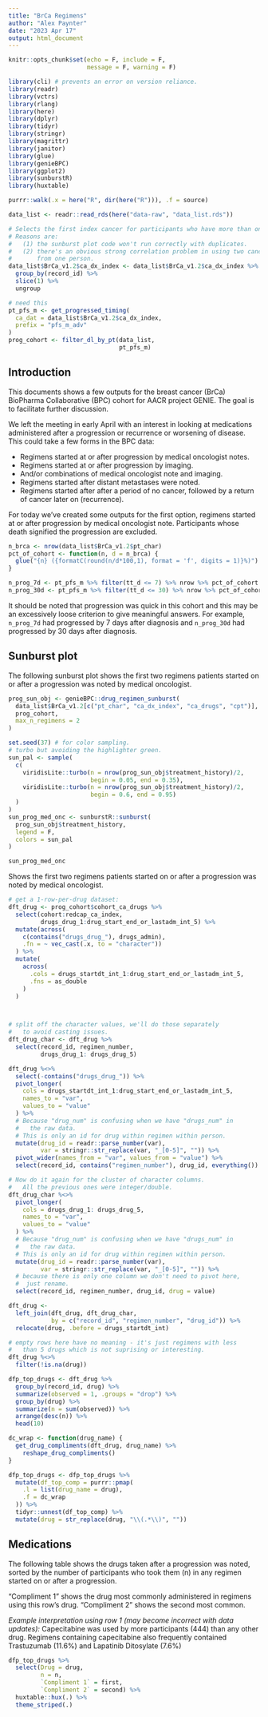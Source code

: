 ```yaml
---
title: "BrCa Regimens"
author: "Alex Paynter"
date: "2023 Apr 17"
output: html_document
---
```


```r
knitr::opts_chunk$set(echo = F, include = F,
                      message = F, warning = F)
```

```r
library(cli) # prevents an error on version reliance.
library(readr)
library(vctrs)
library(rlang)
library(here)
library(dplyr)
library(tidyr)
library(stringr)
library(magrittr)
library(janitor)
library(glue)
library(genieBPC)
library(ggplot2)
library(sunburstR)
library(huxtable)

purrr::walk(.x = here("R", dir(here("R"))), .f = source)
```


```r
data_list <- readr::read_rds(here("data-raw", "data_list.rds"))

# Selects the first index cancer for participants who have more than one.
# Reasons are:
#   (1) the sunburst plot code won't run correctly with duplicates.
#   (2) there's an obvious strong correlation problem in using two cancers
#       from one person.
data_list$BrCa_v1.2$ca_dx_index <- data_list$BrCa_v1.2$ca_dx_index %>%
  group_by(record_id) %>% 
  slice(1) %>%
  ungroup

```

```r
# need this 
pt_pfs_m <- get_progressed_timing(
  ca_dat = data_list$BrCa_v1.2$ca_dx_index,
  prefix = "pfs_m_adv"
)
prog_cohort <- filter_dl_by_pt(data_list,
                               pt_pfs_m)

```

## Introduction

This documents shows a few outputs for the breast cancer (BrCa) BioPharma Collaborative (BPC) cohort for AACR project GENIE.  The goal is to facilitate further discussion.

We left the meeting in early April with an interest in looking at medications administered after a progression or recurrence or worsening of disease.  This could take a few forms in the BPC data:

- Regimens started at or after progression by medical oncologist notes.
- Regimens started at or after progression by imaging.
- And/or combinations of medical oncologist note and imaging.
- Regimens started after distant metastases were noted.
- Regimens started after after a period of no cancer, followed by a return of cancer later on (recurrence).

For today we've created some outputs for the first option, regimens started at or after progression by medical oncologist note.  Participants whose death signified the progression are excluded.

```r
n_brca <- nrow(data_list$BrCa_v1.2$pt_char)
pct_of_cohort <- function(n, d = n_brca) {
  glue("{n} ({formatC(round(n/d*100,1), format = 'f', digits = 1)}%)")
}

n_prog_7d <- pt_pfs_m %>% filter(tt_d <= 7) %>% nrow %>% pct_of_cohort
n_prog_30d <- pt_pfs_m %>% filter(tt_d <= 30) %>% nrow %>% pct_of_cohort

```

It should be noted that progression was quick in this cohort and this may be an excessively loose criterion to give meaningful answers.  For example, `n_prog_7d` had progressed by 7 days after diagnosis and `n_prog_30d` had progressed by 30 days after diagnosis.


## Sunburst plot

The following sunburst plot shows the first two regimens patients started on or after a progression was noted by medical oncologist.

```r
prog_sun_obj <- genieBPC::drug_regimen_sunburst(
  data_list$BrCa_v1.2[c("pt_char", "ca_dx_index", "ca_drugs", "cpt")],
  prog_cohort,
  max_n_regimens = 2
)

set.seed(37) # for color sampling.
# turbo but avoiding the highlighter green.
sun_pal <- sample(
  c(
    viridisLite::turbo(n = nrow(prog_sun_obj$treatment_history)/2,
                       begin = 0.05, end = 0.35),
    viridisLite::turbo(n = nrow(prog_sun_obj$treatment_history)/2,
                       begin = 0.6, end = 0.95)
  )
)
sun_prog_med_onc <- sunburstR::sunburst(
  prog_sun_obj$treatment_history,
  legend = F,
  colors = sun_pal
)
```
```r
sun_prog_med_onc
```

Shows the first two regimens patients started on or after a progression was noted by medical oncologist.








```r
# get a 1-row-per-drug dataset:
dft_drug <- prog_cohort$cohort_ca_drugs %>% 
  select(cohort:redcap_ca_index,
         drugs_drug_1:drug_start_end_or_lastadm_int_5) %>%
  mutate(across(
    c(contains("drugs_drug_"), drugs_admin),
    .fn = ~ vec_cast(.x, to = "character"))
  ) %>%
  mutate(
    across(
      .cols = drugs_startdt_int_1:drug_start_end_or_lastadm_int_5,
      .fns = as_double
    )
  )



# split off the character values, we'll do those separately
#   to avoid casting issues.
dft_drug_char <- dft_drug %>%
  select(record_id, regimen_number, 
         drugs_drug_1: drugs_drug_5)

dft_drug %<>%
  select(-contains("drugs_drug_")) %>%
  pivot_longer(
    cols = drugs_startdt_int_1:drug_start_end_or_lastadm_int_5,
    names_to = "var",
    values_to = "value"
  ) %>%
  # Because "drug_num" is confusing when we have "drugs_num" in 
  #   the raw data.
  # This is only an id for drug within regimen within person.
  mutate(drug_id = readr::parse_number(var),
         var = stringr::str_replace(var, "_[0-5]", "")) %>%
  pivot_wider(names_from = "var", values_from = "value") %>%
  select(record_id, contains("regimen_number"), drug_id, everything()) 

# Now do it again for the cluster of character columns.
#   All the previous ones were integer/double.
dft_drug_char %<>%
  pivot_longer(
    cols = drugs_drug_1: drugs_drug_5,
    names_to = "var",
    values_to = "value"
  ) %>%
  # Because "drug_num" is confusing when we have "drugs_num" in 
  #   the raw data.
  # This is only an id for drug within regimen within person.
  mutate(drug_id = readr::parse_number(var),
         var = stringr::str_replace(var, "_[0-5]", "")) %>%
  # because there is only one column we don't need to pivot here,
  #  just rename.
  select(record_id, regimen_number, drug_id, drug = value)

dft_drug <-
  left_join(dft_drug, dft_drug_char, 
            by = c("record_id", "regimen_number", "drug_id")) %>%
  relocate(drug, .before = drugs_startdt_int)

# empty rows here have no meaning - it's just regimens with less
#   than 5 drugs which is not suprising or interesting.
dft_drug %<>%
  filter(!is.na(drug))
```


```r


dfp_top_drugs <- dft_drug %>%
  group_by(record_id, drug) %>%
  summarize(observed = 1, .groups = "drop") %>%
  group_by(drug) %>%
  summarize(n = sum(observed)) %>%
  arrange(desc(n)) %>%
  head(10)

dc_wrap <- function(drug_name) {
  get_drug_compliments(dft_drug, drug_name) %>%
    reshape_drug_compliments()
}

dfp_top_drugs <- dfp_top_drugs %>%
  mutate(df_top_comp = purrr::pmap(
    .l = list(drug_name = drug),
    .f = dc_wrap
  )) %>%
  tidyr::unnest(df_top_comp) %>%
  mutate(drug = str_replace(drug, "\\(.*\\)", ""))
```

## Medications

The following table shows the drugs taken after a progression was noted, sorted by the number of participants who took them (n) in any regimen started on or after a progression.  

"Compliment 1" shows the drug most commonly administered in regimens using this row's drug.  "Compliment 2" shows the second most common.  

*Example interpretation using row 1 (may become incorrect with data updates):* Capecitabine was used by more participants (444) than any other drug.  Regimens containing capecitabine also frequently contained Trastuzumab (11.6%) and Lapatinib Ditosylate (7.6%)

```r
dfp_top_drugs %>% 
  select(Drug = drug, 
         n = n, 
         `Compliment 1` = first, 
         `Compliment 2` = second) %>%
  huxtable::hux(.) %>%
  theme_striped(.)
  
```



